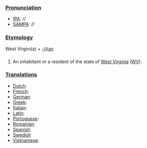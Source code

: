 ===[[Pronunciation]]===
*[[IPA]]: //
*[[SAMPA]]: //
===[[Etymology]]===
West Virgini(a) + [[-ian|-(i)an]]
===[[]]===
#An inhabitant or a resident of the state of [[West Virginia]] ([[WV]]).
===[[Translations]]===
*[[Dutch]]:
*[[French]]:
*[[German]]:
*[[Greek]]:
*[[Italian]]:
*[[Latin]]:
*[[Portuguese]]:
*[[Romanian]]:
*[[Spanish]]:
*[[Swedish]]
*[[Vietnamese]]: